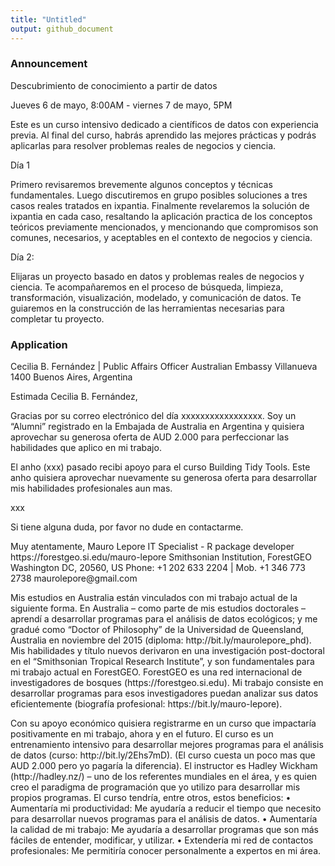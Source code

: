 ```yaml
---
title: "Untitled"
output: github_document
---
```


### Announcement

Descubrimiento de conocimiento a partir de datos

Jueves 6 de mayo, 8:00AM - viernes 7 de mayo, 5PM

Este es un curso intensivo dedicado a científicos de datos con experiencia previa. Al final del curso, habrás aprendido las mejores prácticas y podrás aplicarlas para resolver problemas reales de negocios y ciencia.

Día 1

Primero revisaremos brevemente algunos conceptos y técnicas fundamentales. Luego discutiremos en grupo posibles soluciones a tres casos reales tratados en ixpantia. Finalmente revelaremos la solución de ixpantia en cada caso, resaltando la aplicación practica de los conceptos teóricos previamente mencionados, y mencionando que compromisos son comunes, necesarios, y aceptables en el contexto de negocios y ciencia.

 Día 2:

Elijaras un proyecto basado en datos y problemas reales de negocios y ciencia. Te acompañaremos en el proceso de búsqueda, limpieza, transformación, visualización, modelado, y comunicación de datos. Te guiaremos en la construcción de las herramientas necesarias para completar tu proyecto.




### Application

Cecilia B. Fernández | Public Affairs Officer
Australian Embassy Villanueva 1400 Buenos Aires, Argentina

Estimada Cecilia B. Fernández,

Gracias por su correo electrónico del día xxxxxxxxxxxxxxxxx. Soy un “Alumni” registrado en la Embajada de Australia en Argentina y quisiera aprovechar su generosa oferta de AUD 2.000 para perfeccionar las habilidades que aplico en mi trabajo.

El anho (xxx) pasado recibi apoyo para el curso Building Tidy Tools. Este anho quisiera aprovechar nuevamente su generosa oferta para desarrollar mis habilidades profesionales aun mas.

xxx

Si tiene alguna duda, por favor no dude en contactarme.

Muy atentamente,
Mauro Lepore
IT Specialist - R package developer
https://forestgeo.si.edu/mauro-lepore
Smithsonian Institution, ForestGEO
Washington DC, 20560, US
Phone: +1 202 633 2204 | Mob. +1 346 773 2738
maurolepore@gmail.com







Mis estudios en Australia están vinculados con mi trabajo actual de la siguiente forma. En Australia -- como parte de mis estudios doctorales -- aprendí a desarrollar programas para el análisis de datos ecológicos; y me gradué como “Doctor of Philosophy” de la Universidad de Queensland, Australia en noviembre del 2015 (diploma: http://bit.ly/maurolepore_phd). Mis habilidades y título nuevos derivaron en una investigación post-doctoral en el “Smithsonian Tropical Research Institute”, y son fundamentales para mi trabajo actual en ForestGEO. ForestGEO es una red internacional de investigadores de bosques (https://forestgeo.si.edu). Mi trabajo consiste en desarrollar programas para esos investigadores puedan analizar sus datos eficientemente (biografía profesional: https://bit.ly/mauro-lepore).

Con su apoyo económico quisiera registrarme en un curso que impactaría positivamente en mi trabajo, ahora y en el futuro. El curso es un entrenamiento intensivo para desarrollar mejores programas para el análisis de datos (curso: http://bit.ly/2Ehs7mD). (El curso cuesta un poco mas que AUD 2.000 pero yo pagaría la diferencia). El instructor es Hadley Wickham (http://hadley.nz/) -- uno de los referentes mundiales en el área, y es quien creo el paradigma de programación que yo utilizo para desarrollar mis propios programas. El curso tendría, entre otros, estos beneficios:
•	Aumentaría mi productividad: Me ayudaría a reducir el tiempo que necesito para desarrollar nuevos programas para el análisis de datos.
•	Aumentaría la calidad de mi trabajo: Me ayudaría a desarrollar programas que son más fáciles de entender, modificar, y utilizar.
•	Extendería mi red de contactos profesionales: Me permitiría conocer personalmente a expertos en mi área.



